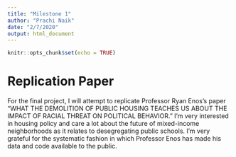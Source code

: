 ```yaml
---
title: "Milestone 1"
author: "Prachi Naik"
date: "2/7/2020"
output: html_document
---
```


```r
knitr::opts_chunk$set(echo = TRUE)
```

# Replication Paper
For the final project, I will attempt to replicate Professor Ryan Enos's paper "WHAT THE DEMOLITION OF PUBLIC HOUSING TEACHES US ABOUT THE IMPACT OF RACIAL THREAT ON POLITICAL BEHAVIOR." I'm very interested in housing policy and care a lot about the future of mixed-income neighborhoods as it relates to desegregating public schools. I'm very grateful for the systematic fashion in which Professor Enos has made his data and code available to the public. 